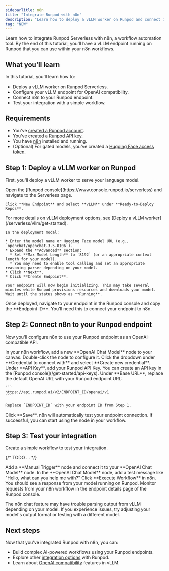 ```yaml
---
sidebarTitle: n8n
title: "Integrate Runpod with n8n"
description: "Learn how to deploy a vLLM worker on Runpod and connect it to n8n for AI-powered workflow automation."
tag: "NEW"
---
```


Learn how to integrate Runpod Serverless with n8n, a workflow automation tool. By the end of this tutorial, you'll have a vLLM endpoint running on Runpod that you can use within your n8n workflows.

## What you'll learn

In this tutorial, you'll learn how to:

* Deploy a vLLM worker on Runpod Serverless.
* Configure your vLLM endpoint for OpenAI compatibility.
* Connect n8n to your Runpod endpoint.
* Test your integration with a simple workflow.

## Requirements

* You've [created a Runpod account](/get-started/manage-accounts).
* You've created a [Runpod API key](/get-started/api-keys).
* You have [n8n](https://n8n.io/) installed and running.
* (Optional) For gated models, you've created a [Hugging Face access token](https://huggingface.co/docs/hub/en/security-tokens).

## Step 1: Deploy a vLLM worker on Runpod

First, you'll deploy a vLLM worker to serve your language model.

<Steps>
  <Step title="Create a new vLLM endpoint">
    Open the [Runpod console](https://www.console.runpod.io/serverless) and navigate to the Serverless page.
    
    Click **New Endpoint** and select **vLLM** under **Ready-to-Deploy Repos**.

  </Step>

  <Step title="Configure your endpoint">
    <Tip>
    For more details on vLLM deployment options, see [Deploy a vLLM worker](/serverless/vllm/get-started).
    </Tip>

    In the deployment modal:

    * Enter the model name or Hugging Face model URL (e.g., `openchat/openchat-3.5-0106`).
    * Expand the **Advanced** section:
      * Set **Max Model Length** to `8192` (or an appropriate context length for your model).
      * You may need to enable tool calling and set an appropriate reasoning parser depending on your model.
    * Click **Next**.
    * Click **Create Endpoint**.

    Your endpoint will now begin initializing. This may take several minutes while Runpod provisions resources and downloads your model. Wait until the status shows as **Running**.
  </Step>

  <Step title="Copy your endpoint ID">
    Once deployed, navigate to your endpoint in the Runpod console and copy the **Endpoint ID**. You'll need this to connect your endpoint to n8n.
  </Step>
</Steps>

## Step 2: Connect n8n to your Runpod endpoint

Now you'll configure n8n to use your Runpod endpoint as an OpenAI-compatible API.

<Steps>
  <Step title="Add an OpenAI Chat Model node">
    In your n8n workflow, add a new **OpenAI Chat Model** node to your canvas. Double-click the node to configure it.
  </Step>

  <Step title="Create a new credential">
    Click the dropdown under **Credential to connect with** and select **Create new credential**.
  </Step>

  <Step title="Add your Runpod API key">
    Under **API Key**, add your Runpod API Key. You can create an API key in the [Runpod console](/get-started/api-keys).
  </Step>

  <Step title="Configure the base URL">
    Under **Base URL**, replace the default OpenAI URL with your Runpod endpoint URL:
    
    ```
    https://api.runpod.ai/v2/ENDPOINT_ID/openai/v1
    ```
    
    Replace `ENDPOINT_ID` with your endpoint ID from Step 1.
  </Step>

  <Step title="Save the credential">
    Click **Save**. n8n will automatically test your endpoint connection. If successful, you can start using the node in your workflow.
  </Step>
</Steps>

## Step 3: Test your integration

Create a simple workflow to test your integration.

{/* TODO ... */}

<Steps>
  <Step title="Create a test workflow">
    Add a **Manual Trigger** node and connect it to your **OpenAI Chat Model** node.
  </Step>

  <Step title="Configure the chat model">
    In the **OpenAI Chat Model** node, add a test message like "Hello, what can you help me with?"
  </Step>

  <Step title="Execute the workflow">
    Click **Execute Workflow** in n8n. You should see a response from your model running on Runpod.
  </Step>

  <Step title="Monitor requests">
    Monitor requests from your n8n workflow in the endpoint details page of the Runpod console.
  </Step>
</Steps>

<Note>

The n8n chat feature may have trouble parsing output from vLLM depending on your model. If you experience issues, try adjusting your model's output format or testing with a different model.

</Note>

## Next steps

Now that you've integrated Runpod with n8n, you can:

* Build complex AI-powered workflows using your Runpod endpoints.
* Explore other [integration options](/integrations/overview) with Runpod.
* Learn about [OpenAI compatibility](/serverless/vllm/openai-compatibility) features in vLLM.
